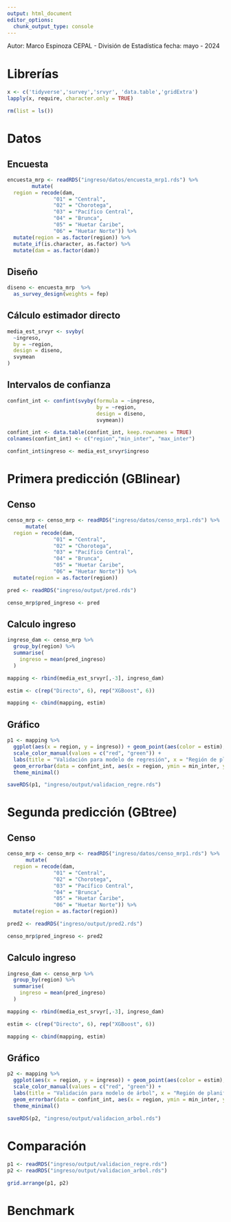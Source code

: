 ---
output: html_document
editor_options: 
  chunk_output_type: console
---

Autor: Marco Espinoza
CEPAL - División de Estadística
fecha: mayo - 2024


# Librerías

```{r}
x <- c('tidyverse','survey','srvyr', 'data.table','gridExtra')
lapply(x, require, character.only = TRUE)
```

```{r}
rm(list = ls())
```

# Datos

## Encuesta

```{r}
encuesta_mrp <- readRDS("ingreso/datos/encuesta_mrp1.rds") %>% 
        mutate(
  region = recode(dam,
               "01" = "Central",
               "02" = "Chorotega",
               "03" = "Pacífico Central",
               "04" = "Brunca",
               "05" = "Huetar Caribe",
               "06" = "Huetar Norte")) %>%
  mutate(region = as.factor(region)) %>% 
  mutate_if(is.character, as.factor) %>% 
  mutate(dam = as.factor(dam))
```

## Diseño

```{r}
diseno <- encuesta_mrp  %>% 
  as_survey_design(weights = fep)
```

## Cálculo estimador directo

```{r}
media_est_srvyr <- svyby(
  ~ingreso,
  by = ~region,
  design = diseno,
  svymean
)
```

## Intervalos de confianza

```{r}
confint_int <- confint(svyby(formula = ~ingreso,
                             by = ~region,
                             design = diseno,
                             svymean))

confint_int <- data.table(confint_int, keep.rownames = TRUE)
colnames(confint_int) <- c("region","min_inter", "max_inter")

confint_int$ingreso <- media_est_srvyr$ingreso

```

# Primera predicción (GBlinear)

## Censo

```{r}
censo_mrp <- censo_mrp <- readRDS("ingreso/datos/censo_mrp1.rds") %>%  
      mutate(
  region = recode(dam,
               "01" = "Central",
               "02" = "Chorotega",
               "03" = "Pacífico Central",
               "04" = "Brunca",
               "05" = "Huetar Caribe",
               "06" = "Huetar Norte")) %>%
  mutate(region = as.factor(region))
```

```{r}
pred <- readRDS("ingreso/output/pred.rds")
```

```{r}
censo_mrp$pred_ingreso <- pred
```

## Calculo ingreso

```{r}
ingreso_dam <- censo_mrp %>% 
  group_by(region) %>% 
  summarise(
    ingreso = mean(pred_ingreso)
  ) 
```


```{r}
mapping <- rbind(media_est_srvyr[,-3], ingreso_dam)

estim <- c(rep("Directo", 6), rep("XGBoost", 6))

mapping <- cbind(mapping, estim)
```


## Gráfico

```{r}

p1 <- mapping %>%
  ggplot(aes(x = region, y = ingreso)) + geom_point(aes(color = estim), size = 2, position = "jitter") +
  scale_color_manual(values = c("red", "green")) +
  labs(title = "Validación para modelo de regresión", x = "Región de planificación", y = "Ingreso", col = "Modelo") +
  geom_errorbar(data = confint_int, aes(x = region, ymin = min_inter, ymax = max_inter)) +
  theme_minimal()

```

```{r}
saveRDS(p1, "ingreso/output/validacion_regre.rds")
```


# Segunda predicción (GBtree)

## Censo


```{r}
censo_mrp <- censo_mrp <- readRDS("ingreso/datos/censo_mrp1.rds") %>%  
      mutate(
  region = recode(dam,
               "01" = "Central",
               "02" = "Chorotega",
               "03" = "Pacífico Central",
               "04" = "Brunca",
               "05" = "Huetar Caribe",
               "06" = "Huetar Norte")) %>%
  mutate(region = as.factor(region))
```


```{r}
pred2 <- readRDS("ingreso/output/pred2.rds")
```

```{r}
censo_mrp$pred_ingreso <- pred2
```

## Calculo ingreso

```{r}
ingreso_dam <- censo_mrp %>% 
  group_by(region) %>% 
  summarise(
    ingreso = mean(pred_ingreso)
  ) 
```


```{r}
mapping <- rbind(media_est_srvyr[,-3], ingreso_dam)

estim <- c(rep("Directo", 6), rep("XGBoost", 6))

mapping <- cbind(mapping, estim)
```


## Gráfico

```{r}
p2 <- mapping %>%
  ggplot(aes(x = region, y = ingreso)) + geom_point(aes(color = estim), size = 2, position = "jitter") +
  scale_color_manual(values = c("red", "green")) +
  labs(title = "Validación para modelo de árbol", x = "Región de planificación", y = "Ingreso", col = "Modelo") +
  geom_errorbar(data = confint_int, aes(x = region, ymin = min_inter, ymax = max_inter)) +
  theme_minimal()
```


```{r}
saveRDS(p2, "ingreso/output/validacion_arbol.rds")
```

# Comparación

```{r}
p1 <- readRDS("ingreso/output/validacion_regre.rds")
p2 <- readRDS("ingreso/output/validacion_arbol.rds")
```


```{r}
grid.arrange(p1, p2)
```

# Benchmark



